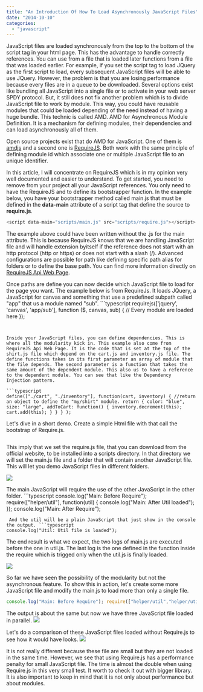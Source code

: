 ```yaml
---
title: "An Introduction Of How To Load Asynchronously JavaScript Files"
date: "2014-10-10"
categories: 
  - "javascript"
---
```


JavaScript files are loaded synchronously from the top to the bottom of the script tag in your html page. This has the advantage to handle correctly references. You can use from a file that is loaded later functions from a file that was loaded earlier. For example, if you set the script tag to load JQuery as the first script to load, every subsequent JavaScript files will be able to use JQuery. However, the problem is that you are losing performance because every files are in a queue to be downloaded. Several options exist like bundling all JavaScript into a single file or to activate in your web server SPDY protocol. But, it still does not fix another problem which is to divide JavaScript file to work by module. This way, you could have reusable modules that could be loaded depending of the need instead of having a huge bundle. This technic is called AMD. AMD for Asynchronous Module Definition. It is a mechanism for defining modules, their dependencies and can load asynchronously all of them.

Open source projects exist that do AMD for JavaScript. One of them is [amdjs](https://github.com/amdjs/amdjs-api) and a second one is [RequireJS](http://requirejs.org/). Both work with the same principle of defining module id which associate one or multiple JavaScript file to an unique identifier.

In this article, I will concentrate on RequireJS which is in my opinion very well documented and easier to understand. To get started, you need to remove from your project all your JavaScript references. You only need to have the RequireJS and to define its bootstrapper function. In the example below, you have your bootstrapper method called main.js that must be defined in the **data-main** attribute of a script tag that define the source to **require.js**.

```typescript
<script data-main="scripts/main.js" src="scripts/require.js"></script> 
``` 


The example above could have been written without the .js for the main attribute. This is because RequireJS knows that we are handling JavaScript file and will handle extension byitself if the reference does not start with an http protocol (http or https) or does not start with a slash (/). Advanced configurations are possible for path like defining specific path alias for folders or to define the base path. You can find more information directly on [RequireJS Api Web Page](http://requirejs.org/docs/api.html#jsfiles).

Once paths are define you can now decide which JavaScript file to load for the page you want. The example below is from RequireJs. It loads JQuery, a JavaScript for canvas and something that use a predefined subpath called "app" that us a module named "sub". ```typescript
requirejs(['jquery', 'canvas', 'app/sub'], function ($, canvas, sub) { // Every module are loaded here }); 
``` 


Inside your JavaScript files, you can define dependencies. This is where all the modularity kick in. This example also come from RequireJS Api Web Page. It is the code that is set at the top of the shirt.js file which depend on the cart.js and inventory.js file. The define functions takes in its first parameter an array of module that the file depends. The second parameter is a function that takes the same amount of the dependent module. This also us to have a reference to the dependent module. You can see that like the Dependency Injection pattern.

```typescript
define(["./cart", "./inventory"], function(cart, inventory) { //return an object to define the "my/shirt" module. return { color: "blue", size: "large", addToCart: function() { inventory.decrement(this); cart.add(this); } } } ); 
``` 


Let's dive in a short demo. Create a simple Html file with that call the bootstrap of Require.js. 
```html  <!DOCTYPE html> <html> <head> <script data-main="scripts/main" src="scripts/require.js"></script> </head> <body> </body> </html> 
``` 

This imply that we set the require.js file, that you can download from the official website, to be installed into a scripts directory. In that directory we will set the main.js file and a folder that will contain another JavaScript file. This will let you demo JavaScript files in different folders.

![](images/requireExample.png)

The main JavaScript will require the use of the other JavaScript in the other folder. ```typescript
console.log("Main: Before Require"); require(["helper/util"], function(util) { console.log("Main: After Util loaded"); }); console.log("Main: After Require"); 
``` 
 And the util will be a plain JavaScript that just show in the console the output. ```typescript
console.log("Util: Util file is loaded"); 
``` 


The end result is what we expect, the two logs of main.js are executed before the one in util.js. The last log is the one defined in the function inside the require which is trigged only when the util.js is finally loaded.

![](images/requireOutput.png)

So far we have seen the possibility of the modularity but not the asynchronous feature. To show this in action, let's create some more JavaScript file and modify the main.js to load more than only a single file.

```typescript
console.log("Main: Before Require"); require(["helper/util","helper/util2","helper/util3"], function(util) { console.log("Main: After all Util loaded"); }); console.log("Main: After Require"); 
``` 
 The output is about the same but now we have three JavaScript file loaded in parallel. ![](images/requireAsync-400x127.png)

Let's do a comparison of these JavaScript files loaded without Require.js to see how it would have looks. ![](images/requireNoRequireOuputPerformance-400x119.png)

It is not really different because these file are small but they are not loaded in the same time. However, we see that using Require.js has a performance penalty for small JavaScript file. The time is almost the double when using Require.js in this very small test. It worth to check it out with bigger library. It is also important to keep in mind that it is not only about performance but about modules.
